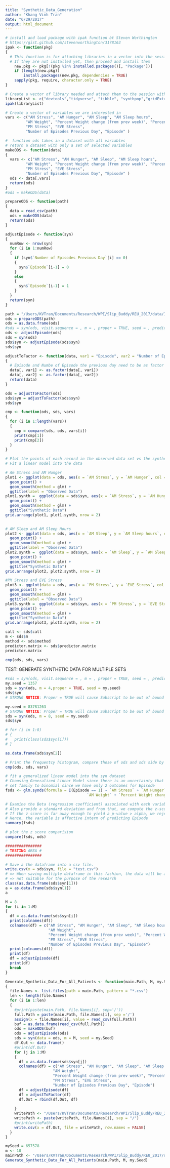 ```yaml
---
title: "Synthetic_Data_Generation"
author: "Khang Vinh Tran"
date: "6/29/2017"
output: html_document
---
```


```r
# install and load package with ipak function bt Steven Worthington
# https://gist.github.com/stevenworthington/3178163
ipak <- function(pkg)
{
  # This function is for attaching libraries in a vector into the session
  # If they are not installed yet, then proceed and install them
    new.pkg <- pkg[!(pkg %in% installed.packages()[, "Package"])]
    if (length(new.pkg)) 
        install.packages(new.pkg, dependencies = TRUE)
    sapply(pkg, require, character.only = TRUE)
}

# Create a vector of library needed and attach them to the session with ipak()
libraryList <- c("devtools","tidyverse", "tibble", "synthpop","gridExtra", "data.table")
ipak(libraryList)

# Create a vector of variables we are interested in
vars <- c("AM Stress", "AM Hunger", "AM Sleep", "AM Sleep hours", 
         "AM Weight", "Percent Weight change (from prev week)", "Percent Weight change (from prev day)", 
         "PM Stress", "EVE Stress", 
         "Number of Episodes Previous Day", "Episode" )
```

```r
#  function ods takes in a dataset with all variables
# return a dataset with only a set of selected variables
makeODS <- function(data)
{
  vars <- c("AM Stress", "AM Hunger", "AM Sleep", "AM Sleep hours", 
         "AM Weight", "Percent Weight change (from prev week)", "Percent Weight change (from prev day)", 
         "PM Stress", "EVE Stress", 
         "Number of Episodes Previous Day", "Episode" )
  ods <- data[,vars]
  return(ods)
}
#ods = makeODS(data)
```

```r
prepareODS <- function(path)
{
  data = read_csv(path)
  ods = makeODS(data)
  return(ods)
}
```


```r
adjustEpisode <- function(syn)
{
  numRow <- nrow(syn)
  for (i in 1:numRow)
  {
    if (syn$`Number of Episodes Previous Day`[i] == 0)
    {
      syn$`Episode`[i-1] = 0
    }
    else
    {
      syn$`Episode`[i-1] = 1
    }
  }
  return(syn)
}
```

```r
path = "/Users/KVTran/Documents/Research/WPI/Slip_Buddy/REU_2017/data/Individual_Patient/patientID_17.csv"
ods = prepareODS(path)
ods = as.data.frame(ods)
#sds = syn(ods, visit.sequence = , m = , proper = TRUE, seed = , predictor.matrix = )
ods <- adjustEpisode(ods)
sds = syn(ods)
sds$syn <- adjustEpisode(sds$syn)
sds$syn
```



```r

adjustToFactor <- function(data, var1 = "Episode", var2 = "Number of Episodes Previous Day")
{
  # Episode and Numbe of Episode the previous day need to be as factor 
  data[, var1] <- as.factor(data[, var1])
  data[, var2] <- as.factor(data[, var2])
  return(data)
}

ods = adjustToFactor(ods)
sds$syn = adjustToFactor(sds$syn)
sds$syn

```

```r
cmp <- function(ods, sds, vars)
{
  for (i in 1:length(vars))
  {
    cmp = compare(sds, ods, vars[i])
    print(cmp[1])
    print(cmp[2])
  }
}
```




```r
# Plot the points of each record in the observed data set vs the synthetic data set.
# Fit a linear model into the data

# Am Stress and AM Hunger
plot1 <- ggplot(data = ods, aes(x = `AM Stress`, y = `AM Hunger`, col = `Episode`)) +
  geom_point() +
  geom_smooth(method = glm) + 
  ggtitle(label = "Observed Data")
plot1.synth =  ggplot(data = sds$syn, aes(x = `AM Stress`, y = `AM Hunger`, col = `Episode`)  ) + 
  geom_point() +
  geom_smooth(method = glm) +
  ggtitle("Synthetic Data")
grid.arrange(plot1, plot1.synth, nrow = 2) 
  

# AM Sleep and AM Sleep Hours
plot2 <- ggplot(data = ods, aes(x = `AM Sleep`, y = `AM Sleep hours`, col = `Episode`)) +
  geom_point() +
  geom_smooth(method = glm) +
  ggtitle(label = "Observed Data")
plot2.synth =  ggplot(data = sds$syn, aes(x = `AM Sleep`, y = `AM Sleep hours`, col = `Episode`)  ) + 
  geom_point() +
  geom_smooth(method = glm) + 
  ggtitle("Synthetic Data")
grid.arrange(plot2, plot2.synth, nrow = 2)

#PM Stress and EVE Stress
plot3 <- ggplot(data = ods, aes(x = `PM Stress`, y = `EVE Stress`, col = `Episode`)) +
  geom_point() +
  geom_smooth(method = glm) + 
  ggtitle(label = "Observed Data")
plot3.synth =  ggplot(data = sds$syn, aes(x = `PM Stress`, y = `EVE Stress`, col = `Episode`)  ) + 
  geom_point() +
  geom_smooth(method = glm) + 
  ggtitle("Synthetic Data")
grid.arrange(plot3, plot3.synth, nrow = 2)
```


```r
call <- sds$call
m <- sds$m
method <- sds$method
predictor.matrix <- sds$predictor.matrix
predictor.matrix
```

```r
cmp(ods, sds, vars)
```




###################################################################################
TEST: GENERATE SYNTHETIC DATA FOR MULTIPLE SETS

```r
#sds = syn(ods, visit.sequence = , m = , proper = TRUE, seed = , predictor.matrix = )
my.seed = 1357
sds = syn(ods, m = 4,proper = TRUE, seed = my.seed)
sds$syn
# STRONG NOTICE: Proper = TRUE will cause Subscript to be out of bound with seed != 1357
```

```r
my.seed = 83781263
# STRONG NOTICE: Proper = TRUE will cause Subscript to be out of bound
sds = syn(ods, m = 8, seed = my.seed)
sds$syn

# for (i in 1:8)
# {
#   print(class(sds$syn[i]))
# }
```
```r
as.data.frame(sds$syn[2])
```


```r
# Print the frequentcy histogram, compare those of ods and sds side by side
cmp(ods, sds, vars)
```


```r
# fit a generalized linear model into the syn dataset
# Choosing Generalized Linear Model since there is an uncertainty that the response variable (Episode) is Normally distributed or not
# set family to binomial since we have only 2 outcomes for Episode
fsds <- glm.synds(formula = I(Episode == 1) ~ `AM Stress` + `AM Hunger` + `AM Sleep` + `AM Sleep hours` +
                                    `AM Weight` + `Percent Weight change (from prev week)` + `Percent Weight change (from prev day)` + `PM Stress` + `EVE Stress` + `Number of Episodes Previous Day`, data = sds, family = "binomial")

# Examine the Beta (regression coefficient) associated with each variable.
# Also provide a standard deviation and from that, we compute the z-score. 
# If the z score is far away enough to yield a p-value > alpha, we reject the null hypothesis that Beta = 0
# Hence, the variable is affective interm of predicting Episode
summary(fsds)

# plot the z score comparision
compare(fsds, ods)

```


```r
################
# TESTING AREA #
################

# Save a the dataframe into a csv file.
write.csv(x = sds$syn, file = "test.csv")
# => When saving multiple dataframe in this fashion, the data will be aligned horizontally 
# => not suitable for the purpose of the research
class(as.data.frame(sds$syn[1]))
a = as.data.frame(sds$syn[1])
a

M = 8 
for (i in 1:M)
{
  df = as.data.frame(sds$syn[i])
  print(colnames(df))
  colnames(df) = c("AM Stress", "AM Hunger", "AM Sleep", "AM Sleep hours",
                   "AM Weight", 
                   "Percent Weight change (from prev week)", "Percent Weight change (from prev day)",
                   "PM Stress", "EVE Stress",
                   "Number of Episodes Previous Day", "Episode")
  print(colnames(df))
  print(df)
  df = adjustEpisode(df)
  print(df)
  break
}
```

########################################################################################################

```r
Generate_Synthetic_Data_For_All_Patients <- function(main.Path, M, my.Seed)
{
  file.Names <- list.files(path = main.Path, pattern = "*.csv")
  len <- length(file.Names)
  for (i in 1:len)
  {
    #print(paste(main.Path, file.Names[i], sep='/'))
    full.Path = paste(main.Path, file.Names[i], sep ='/')
    assign(x = file.Names[i], value = read_csv(full.Path))
    buf = as.data.frame(read_csv(full.Path))
    ods = makeODS(buf)
    ods = adjustEpisode(ods)
    sds = syn(data = ods, m = M, seed = my.Seed)
    df.Out <- data.frame()
    #print(df.Out)
    for (j in 1:M)
    {
      df = as.data.frame(sds$syn[j])
      colnames(df) = c("AM Stress", "AM Hunger", "AM Sleep", "AM Sleep hours",
                     "AM Weight", 
                     "Percent Weight change (from prev week)", "Percent Weight change (from prev day)",
                     "PM Stress", "EVE Stress",
                     "Number of Episodes Previous Day", "Episode")
      df = adjustEpisode(df) 
      df = adjustToFactor(df)
      df.Out = rbind(df.Out, df)
  
    }
    writePath <- "/Users/KVTran/Documents/Research/WPI/Slip_Buddy/REU_2017/data/synth"
    writePath <- paste(writePath, file.Names[i], sep = "/")
    #print(writePath)
    write.csv(x = df.Out, file = writePath, row.names = FALSE)
  }
}

mySeed = 657578
m <- 10
mainPath <- "/Users/KVTran/Documents/Research/WPI/Slip_Buddy/REU_2017/data/Individual_Patient"
Generate_Synthetic_Data_For_All_Patients(main.Path, M, my.Seed)

```


